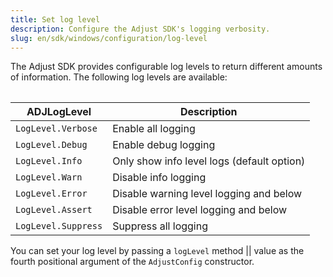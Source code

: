 ```yaml
---
title: Set log level
description: Configure the Adjust SDK's logging verbosity.
slug: en/sdk/windows/configuration/log-level
---
```



The Adjust SDK provides configurable log levels to return different amounts of information. The following log levels are available:

<Table>

| ADJLogLevel         | Description                                |
| ------------------- | ------------------------------------------ |
| `LogLevel.Verbose`  | Enable all logging                         |
| `LogLevel.Debug`    | Enable debug logging                       |
| `LogLevel.Info`     | Only show info level logs (default option) |
| `LogLevel.Warn`     | Disable info logging                       |
| `LogLevel.Error`    | Disable warning level logging and below    |
| `LogLevel.Assert`   | Disable error level logging and below      |
| `LogLevel.Suppress` | Suppress all logging                       |

</Table>

You can set your log level by passing a <Tooltip>`logLevel` method || <SetLogLevelSig /></Tooltip> value as the fourth positional argument of the `AdjustConfig` constructor.

<SetLogLevel />
